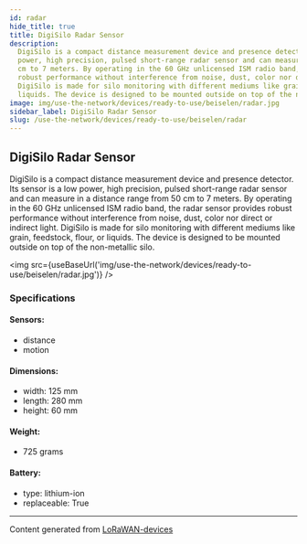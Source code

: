 ```yaml
---
id: radar
hide_title: true
title: DigiSilo Radar Sensor
description:
  DigiSilo is a compact distance measurement device and presence detector. Its sensor is a low
  power, high precision, pulsed short-range radar sensor and can measure in a distance range from 50
  cm to 7 meters. By operating in the 60 GHz unlicensed ISM radio band, the radar sensor provides
  robust performance without interference from noise, dust, color nor direct or indirect light.
  DigiSilo is made for silo monitoring with different mediums like grain, feedstock, flour, or
  liquids. The device is designed to be mounted outside on top of the non-metallic silo.
image: img/use-the-network/devices/ready-to-use/beiselen/radar.jpg
sidebar_label: DigiSilo Radar Sensor
slug: /use-the-network/devices/ready-to-use/beiselen/radar
---
```



## DigiSilo Radar Sensor

DigiSilo is a compact distance measurement device and presence detector. Its sensor is a low power,
high precision, pulsed short-range radar sensor and can measure in a distance range from 50 cm to 7
meters. By operating in the 60 GHz unlicensed ISM radio band, the radar sensor provides robust
performance without interference from noise, dust, color nor direct or indirect light. DigiSilo is
made for silo monitoring with different mediums like grain, feedstock, flour, or liquids. The device
is designed to be mounted outside on top of the non-metallic silo.

<img src={useBaseUrl('img/use-the-network/devices/ready-to-use/beiselen/radar.jpg')} />

### Specifications

#### Sensors:

- distance
- motion

#### Dimensions:

- width: 125 mm
- length: 280 mm
- height: 60 mm

#### Weight:

- 725 grams

#### Battery:

- type: lithium-ion
- replaceable: True

---

Content generated from [LoRaWAN-devices](https://github.com/TheThingsNetwork/lorawan-devices)
